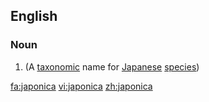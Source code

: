 ==English==

===Noun===
{{en-noun|s|-}}

# {{science|botany}} {{alternative spelling of|Japonica}} (A [[taxonomic]] name for [[Japanese]] [[species]])

[[fa:japonica]]
[[vi:japonica]]
[[zh:japonica]]